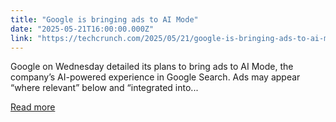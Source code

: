 ```yaml
---
title: "Google is bringing ads to AI Mode"
date: "2025-05-21T16:00:00.000Z"
link: "https://techcrunch.com/2025/05/21/google-is-bringing-ads-to-ai-mode/"
---
```


Google on Wednesday detailed its plans to bring ads to AI Mode, the company&#8217;s AI-powered experience in Google Search. Ads may appear &#8220;where relevant&#8221; below and &#8220;integrated into...

[Read more](https://techcrunch.com/2025/05/21/google-is-bringing-ads-to-ai-mode/)

